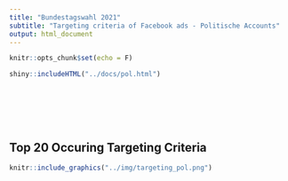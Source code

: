 ```yaml
---
title: "Bundestagswahl 2021"
subtitle: "Targeting criteria of Facebook ads - Politische Accounts"
output: html_document
---
```


```r
knitr::opts_chunk$set(echo = F)
```



```r
shiny::includeHTML("../docs/pol.html")


```

<br>
<br>
<br>
<br>

## Top 20 Occuring Targeting Criteria

```r
knitr::include_graphics("../img/targeting_pol.png")
```

